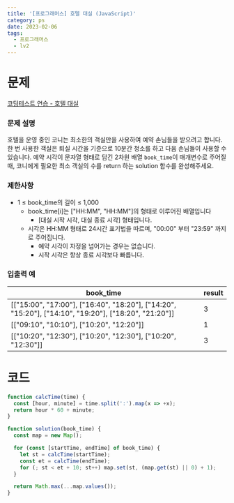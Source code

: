 ```yaml
---
title: '[프로그래머스] 호텔 대실 (JavaScript)'
category: ps
date: 2023-02-06
tags:
  - 프로그래머스
  - lv2
---
```


# 문제

[코딩테스트 연습 - 호텔 대실](https://school.programmers.co.kr/learn/courses/30/lessons/155651)

### 문제 설명

호텔을 운영 중인 코니는 최소한의 객실만을 사용하여 예약 손님들을 받으려고 합니다. 한 번 사용한 객실은 퇴실 시간을 기준으로 10분간 청소를 하고 다음 손님들이 사용할 수 있습니다.
예약 시각이 문자열 형태로 담긴 2차원 배열 `book_time`이 매개변수로 주어질 때, 코니에게 필요한 최소 객실의 수를 return 하는 solution 함수를 완성해주세요.

### 제한사항

- 1 ≤ book_time의 길이 ≤ 1,000
  - book_time[i]는 ["HH:MM", "HH:MM"]의 형태로 이루어진 배열입니다
    - [대실 시작 시각, 대실 종료 시각] 형태입니다.
  - 시각은 HH:MM 형태로 24시간 표기법을 따르며, "00:00" 부터 "23:59" 까지로 주어집니다.
    - 예약 시각이 자정을 넘어가는 경우는 없습니다.
    - 시작 시각은 항상 종료 시각보다 빠릅니다.

### 입출력 예

| book_time                                                                                            | result |
| ---------------------------------------------------------------------------------------------------- | ------ |
| [["15:00", "17:00"], ["16:40", "18:20"], ["14:20", "15:20"], ["14:10", "19:20"], ["18:20", "21:20"]] | 3      |
| [["09:10", "10:10"], ["10:20", "12:20"]]                                                             | 1      |
| [["10:20", "12:30"], ["10:20", "12:30"], ["10:20", "12:30"]]                                         | 3      |

# 코드

```jsx
function calcTime(time) {
  const [hour, minute] = time.split(':').map(x => +x);
  return hour * 60 + minute;
}

function solution(book_time) {
  const map = new Map();

  for (const [startTime, endTime] of book_time) {
    let st = calcTime(startTime);
    const et = calcTime(endTime);
    for (; st < et + 10; st++) map.set(st, (map.get(st) || 0) + 1);
  }

  return Math.max(...map.values());
}
```
